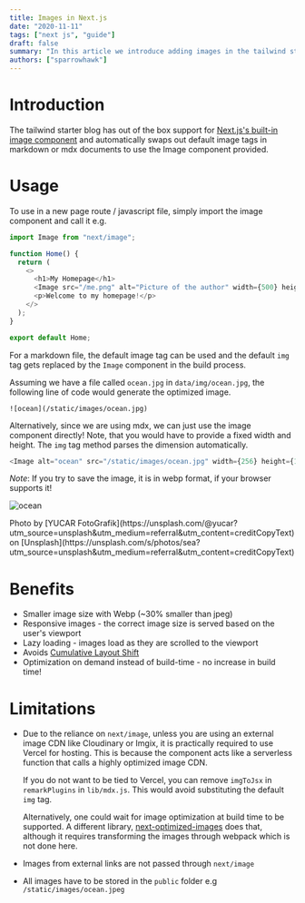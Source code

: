```yaml
---
title: Images in Next.js
date: "2020-11-11"
tags: ["next js", "guide"]
draft: false
summary: "In this article we introduce adding images in the tailwind starter blog and the benefits and limitations of the next/image component."
authors: ["sparrowhawk"]
---
```


# Introduction

The tailwind starter blog has out of the box support for [Next.js's built-in image component](https://nextjs.org/docs/api-reference/next/image) and automatically swaps out default image tags in markdown or mdx documents to use the Image component provided.

# Usage

To use in a new page route / javascript file, simply import the image component and call it e.g.

```js
import Image from "next/image";

function Home() {
  return (
    <>
      <h1>My Homepage</h1>
      <Image src="/me.png" alt="Picture of the author" width={500} height={500} />
      <p>Welcome to my homepage!</p>
    </>
  );
}

export default Home;
```

For a markdown file, the default image tag can be used and the default `img` tag gets replaced by the `Image` component in the build process.

Assuming we have a file called `ocean.jpg` in `data/img/ocean.jpg`, the following line of code would generate the optimized image.

```
![ocean](/static/images/ocean.jpg)
```

Alternatively, since we are using mdx, we can just use the image component directly! Note, that you would have to provide a fixed width and height. The `img` tag method parses the dimension automatically.

```js
<Image alt="ocean" src="/static/images/ocean.jpg" width={256} height={128} />
```

_Note_: If you try to save the image, it is in webp format, if your browser supports it!

![ocean](/static/images/ocean.jpeg)

<p>
  Photo by [YUCAR
  FotoGrafik](https://unsplash.com/@yucar?utm_source=unsplash&amp;utm_medium=referral&amp;utm_content=creditCopyText)
  on
  [Unsplash](https://unsplash.com/s/photos/sea?utm_source=unsplash&amp;utm_medium=referral&amp;utm_content=creditCopyText)
</p>

# Benefits

- Smaller image size with Webp (~30% smaller than jpeg)
- Responsive images - the correct image size is served based on the user's viewport
- Lazy loading - images load as they are scrolled to the viewport
- Avoids [Cumulative Layout Shift](https://web.dev/cls/)
- Optimization on demand instead of build-time - no increase in build time!

# Limitations

- Due to the reliance on `next/image`, unless you are using an external image CDN like Cloudinary or Imgix, it is practically required to use Vercel for hosting. This is because the component acts like a serverless function that calls a highly optimized image CDN.

  If you do not want to be tied to Vercel, you can remove `imgToJsx` in `remarkPlugins` in `lib/mdx.js`. This would avoid substituting the default `img` tag.

  Alternatively, one could wait for image optimization at build time to be supported. A different library, [next-optimized-images](https://github.com/cyrilwanner/next-optimized-images) does that, although it requires transforming the images through webpack which is not done here.

- Images from external links are not passed through `next/image`
- All images have to be stored in the `public` folder e.g `/static/images/ocean.jpeg`
